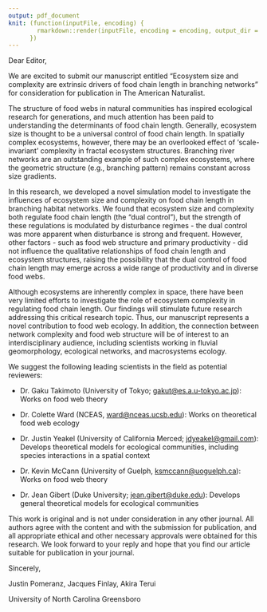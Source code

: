 ```yaml
---
output: pdf_document
knit: (function(inputFile, encoding) {
        rmarkdown::render(inputFile, encoding = encoding, output_dir = "document_output")
      })
---
```


Dear Editor,

We are excited to submit our manuscript entitled "Ecosystem size and complexity are extrinsic drivers of food chain length in branching networks" for consideration for publication in The American Naturalist.

The structure of food webs in natural communities has inspired ecological research for generations, and much attention has been paid to understanding the determinants of food chain length. Generally, ecosystem size is thought to be a universal control of food chain length. In spatially complex ecosystems, however, there may be an overlooked effect of 'scale-invariant' complexity in fractal ecosystem structures. Branching river networks are an outstanding example of such complex ecosystems, where the geometric structure (e.g., branching pattern) remains constant across size gradients.

In this research, we developed a novel simulation model to investigate the influences of ecosystem size and complexity on food chain length in branching habitat networks. We found that ecosystem size and complexity both regulate food chain length (the "dual control"), but the strength of these regulations is modulated by disturbance regimes - the dual control was more apparent when disturbance is strong and frequent. However, other factors - such as food web structure and primary productivity - did not influence the qualitative relationships of food chain length and ecosystem structures, raising the possibility that the dual control of food chain length may emerge across a wide range of productivity and in diverse food webs.

Although ecosystems are inherently complex in space, there have been very limited efforts to investigate the role of ecosystem complexity in regulating food chain length. Our findings will stimulate future research addressing this critical research topic. Thus, our manuscript represents a novel contribution to food web ecology. In addition, the connection between network complexity and food web structure will be of interest to an interdisciplinary audience, including scientists working in fluvial geomorphology, ecological networks, and macrosystems ecology.

We suggest the following leading scientists in the field as potential reviewers:

-   Dr. Gaku Takimoto (University of Tokyo; [gakut\@es.a.u-tokyo.ac.jp](mailto:gakut@es.a.u-tokyo.ac.jp){.email}): Works on food web theory

-   Dr. Colette Ward (NCEAS, [ward\@nceas.ucsb.edu](mailto:ward@nceas.ucsb.edu){.email}): Works on theoretical food web ecology

-   Dr. Justin Yeakel (University of California Merced; [jdyeakel\@gmail.com](mailto:jdyeakel@gmail.com){.email}): Develops theoretical models for ecological communities, including species interactions in a spatial context

-   Dr. Kevin McCann (University of Guelph, [ksmccann\@uoguelph.ca](mailto:ksmccann@uoguelph.ca){.email}): Works on food web theory

-   Dr. Jean Gibert (Duke University; [jean.gibert\@duke.edu](mailto:jean.gibert@duke.edu){.email}): Develops general theoretical models for ecological communities

This work is original and is not under consideration in any other journal. All authors agree with the content and with the submission for publication, and all appropriate ethical and other necessary approvals were obtained for this research. We look forward to your reply and hope that you find our article suitable for publication in your journal.

Sincerely,

Justin Pomeranz, Jacques Finlay, Akira Terui

University of North Carolina Greensboro
